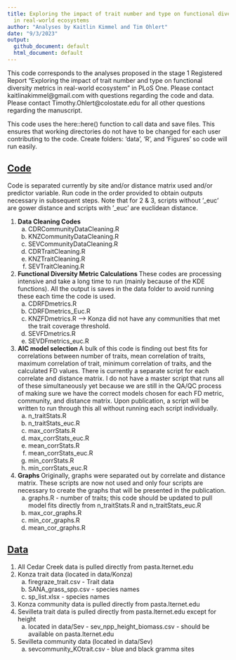 ```yaml
---
title: Exploring the impact of trait number and type on functional diversity metrics
  in real-world ecosystems
author: "Analyses by Kaitlin Kimmel and Tim Ohlert"
date: "9/3/2023"
output:
  github_document: default
  html_document: default
---
```


<p> This code corresponds to the analyses proposed in the stage 1 Registered Report "Exploring the impact of trait number and type on functional diversity metrics in real-world ecosystem" in PLoS One. Please contact kaitlinakimmel@gmail.com with questions regarding the code and data. Please contact Timothy.Ohlert@colostate.edu for all other questions regarding the manuscript. </p>

<p> This code uses the here::here() function to call data and save files. This ensures that working directories do not have to be changed for each user contributing to the code. Create folders: 'data', 'R', and 'Figures' so code will run easily. </p>

## <u>Code </u>
Code is separated currently by site and/or distance matrix used and/or predictor variable. Run code in the order provided to obtain outputs necessary in subsequent steps. Note that for 2 & 3, scripts without '_euc' are gower distance and scripts with '_euc' are euclidean distance.

1. <b> Data Cleaning Codes </b>
    a. CDRCommunityDataCleaning.R
    b. KNZCommunityDataCleaning.R
    c. SEVCommunityDataCleaning.R
    d. CDRTraitCleaning.R
    e. KNZTraitCleaning.R
    f. SEVTraitCleaning.R
2. <b> Functional Diversity Metric Calculations </b> These codes are processing intensive and take a long time to run (mainly because of the KDE functions). All the output is saves in the data folder to avoid running these each time the code is used. 
    a. CDRFDmetrics.R
    b. CDRFDmetrics_Euc.R
    c. KNZFDmetrics.R --> Konza did not have any communities that met the trait coverage threshold.
    d. SEVFDmetrics.R
    e. SEVDFmetrics_euc.R
3. <b> AIC model selection </b>A bulk of this code is finding out best fits for correlations between number of traits, mean correlation of traits, maximum correlation of trait, minimum correlation of traits, and the calculated FD values. There is currently a separate script for each correlate and distance matrix. I do not have a master script that runs all of these simultaneously yet because we are still in the QA/QC process of making sure we have the correct models chosen for each FD metric, community, and distance matrix. Upon publication, a script will be written to run through this all without running each script individually. 
    a. n_traitStats.R
    b. n_traitStats_euc.R
    c. max_corrStats.R
    d. max_corrStats_euc.R
    e. mean_corrStats.R
    f. mean_corrStats_euc.R
    g. min_corrStats.R
    h. min_corrStats_euc.R
4. <b> Graphs </b> Originally, graphs were separated out by correlate and distance matrix. These scripts are now not used and only four scripts are necessary to create the graphs that will be presented in the publication. 
    a. graphs.R - number of traits; this code should be updated to pull model fits directly from n_traitStats.R and n_traitStats_euc.R
    b. max_cor_graphs.R
    c. min_cor_graphs.R
    d. mean_cor_graphs.R
    
    
## <u> Data </u> 
1. All Cedar Creek data is pulled directly from pasta.lternet.edu
2. Konza trait data (located in data/Konza)
   a. firegraze_trait.csv - Trait data
   b. SANA_grass_spp.csv - species names
   c. sp_list.xlsx - species names
3. Konza community data is pulled directly from pasta.lternet.edu
4. Sevilleta trait data is pulled directly from pasta.lternet.edu except for height
    a. located in data/Sev - sev_npp_height_biomass.csv - should be available on pasta.lternet.edu
5. Sevilleta community data (located in data/Sev)
    a. sevcommunity_KOtrait.csv - blue and black gramma sites 
